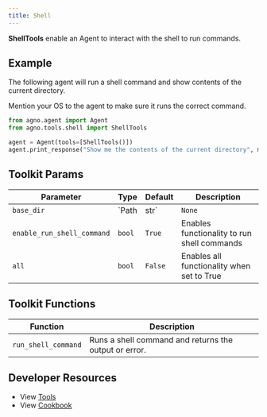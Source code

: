 ```yaml
---
title: Shell
---
```


**ShellTools** enable an Agent to interact with the shell to run commands.

## Example

The following agent will run a shell command and show contents of the current directory.

<Note>
  Mention your OS to the agent to make sure it runs the correct command.
</Note>

```python cookbook/tools/shell_tools.py
from agno.agent import Agent
from agno.tools.shell import ShellTools

agent = Agent(tools=[ShellTools()])
agent.print_response("Show me the contents of the current directory", markdown=True)
```

## Toolkit Params

| Parameter                  | Type         | Default | Description                                          |
| -------------------------- | ------------ | ------- | ---------------------------------------------------- |
| `base_dir`                 | `Path | str` | `None`  | Base directory for shell command execution          |
| `enable_run_shell_command` | `bool`       | `True`  | Enables functionality to run shell commands         |
| `all`                      | `bool`       | `False` | Enables all functionality when set to True          |

## Toolkit Functions

| Function            | Description                                           |
| ------------------- | ----------------------------------------------------- |
| `run_shell_command` | Runs a shell command and returns the output or error. |

## Developer Resources

- View [Tools](https://github.com/agno-agi/agno/blob/main/libs/agno/agno/tools/shell.py)
- View [Cookbook](https://github.com/agno-agi/agno/tree/v2.0/cookbook/tools/shell_tools.py)
